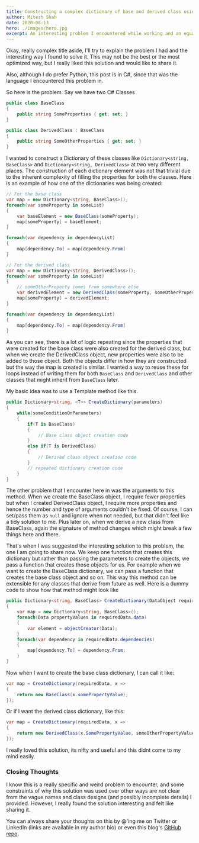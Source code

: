 ---
title: Constructing a complex dictionary of base and derived class using the same code
author: Mitesh Shah
date: 2020-08-13
hero: ./images/hero.jpg
excerpt: An interesting problem I encountered while working and an equally interesting solution suggested to me. How to use the same code to create complex data structure of two different classes.
---

Okay, really complex title aside, I'll try to explain the problem I had and the interesting way I found to solve it. This may not be the best or the most optimized way, but I really liked this solution and would like to share it.

Also, although I do prefer Python, this post is in C#, since that was the language I encountered this problem in.

So here is the problem. Say we have two C# Classes

```csharp live
public class BaseClass
{
    public string SomeProperties { get; set; }
}

public class DerivedClass : BaseClass
{
    public string SomeOtherProperties { get; set; }
}
```

I wanted to construct a Dictionary of these classes like ```Dictionary<string, BaseClass>``` and ```Dictionary<string, DerivedClass>``` at two very different places. The construction of each dictionary element was not that trivial due to the inherent complexity of filling the properties for both the classes. Here is an example of how one of the dictionaries was being created:

```csharp live
// For the base class
var map = new Dictionary<string, BaseClass>();
foreach(var someProperty in someList)
{
    var baseElement = new BaseClass(someProperty);
    map[someProperty] = baseElement;
}

foreach(var dependency in dependencyList)
{
    map[dependency.To] = map[dependency.From]
}

// For the derived class
var map = new Dictionary<string, DerivedClass>();
foreach(var someProperty in someList)
{
    // someOtherProperty comes from somewhere else
    var derivedElement = new DerivedClass(someProperty, someOtherProperty);
    map[someProperty] = derivedElement;
}

foreach(var dependency in dependencyList)
{
    map[dependency.To] = map[dependency.From]
}
```

As you can see, there is a lot of logic repeating since the properties that were created for the base class were also created for the derived class, but when we create the DerivedClass object, new properties were also to be added to those object. Both the objects differ in how they are constructed but the way the map is created is similar. I wanted a way to reuse these for loops instead of writing them for both `BaseClass` and `DerivedClass` and other classes that might inherit from `BaseClass` later.

My basic idea was to use a Template method like this. 

```csharp live
public Dictionary<string, <T>> CreateDictionary(parameters)
{
    while(someConditionOnParameters)
    {
        if(T is BaseClass)
        {
            // Base class object creation code
        }
        else if(T is DerivedClass)
        {
            // Derived class object creation code
        }
        // repeated dictionary creation code
    }
}
```

The other problem that I encounter here in was the arguments to this method. When we create the BaseClass object, I require fewer properties but when I created DerivedClass object, I require more properties and hence the number and type of arguments couldn't be fixed. Of course, I can set/pass them as `null` and ignore when not needed, but that didn't feel like a tidy solution to me. Plus later on, when we derive a new class from BaseClass, again the signature of method changes which might break a few things here and there.

That's when I was suggested the interesting solution to this problem, the one I am going to share now. We keep one function that creates this dictionary but rather than passing the parameters to create the objects, we pass a function that creates those objects for us. For example when we want to create the BaseClass dictionary, we can pass a function that creates the base class object and so on. This way this method can be extensible for any classes that derive from future as well. Here is a dummy code to show how that method might look like

```csharp live
public Dictionary<string, BaseClass> CreateDictionary(DataObject requiredData, Func<Data, BaseClass> objectCreator)
{
    var map = new Dictionary<string, BaseClass>();
    foreach(Data propertyValues in requiredData.data)
    {
        var element = objectCreator(Data);
    }
    foreach(var dependency in requiredData.dependencies)
    {
        map[dependency.To] = dependency.From;
    }
}
```

Now when I want to create the base class dictionary, I can call it like:

```csharp live
var map = CreateDictionary(requiredData, x => 
{
    return new BaseClass(x.somePropertyValue);
});
```

Or if I want the derived class dictionary, like this:

```csharp live
var map = CreateDictionary(requiredData, x => 
{
    return new DerivedClass(x.SomePropertyValue, someOtherPropertyValue);
});
```

I really loved this solution, its nifty and useful and this didnt come to my mind easily.

### Closing Thoughts

I know this is a really specific and weird problem to encounter, and some constraints of why this solution was used over other ways are not clear from the vague names and class designs (and possibly incomplete details) I provided. However, I really found the solution interesting and felt like sharing it.

You can always share your thoughts on this by @'ing me on Twitter or LinkedIn (links are available in my author bio) or even this blog's [GitHub repo](http://github.com/mitesh1612/blog).